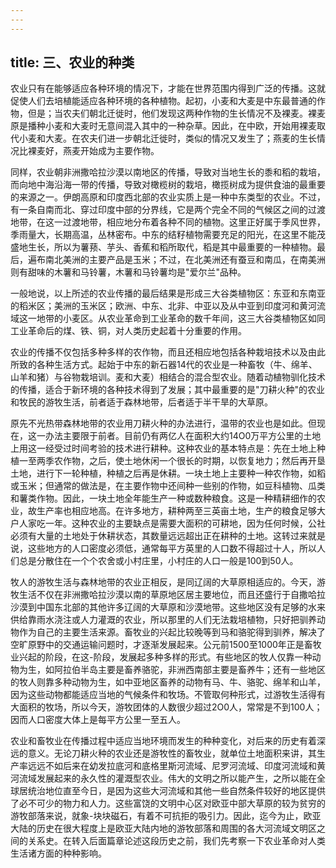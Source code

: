```yaml
---
---
---
```

title: 三、农业的种类
---



农业只有在能够适应各种环境的情况下，才能在世界范围内得到广泛的传播。这就促使人们去培植能适应各种环境的各种植物。起初，小麦和大麦是中东最普通的作物，但是；当农夫们朝北迁徙时，他们发现这两种作物的生长情况不及裸麦。裸麦原是播种小麦和大麦时无意间混入其中的一种杂草。因此，在中欧，开始用裸麦取代小麦和大麦。在农夫们进一步朝北迁徙时，类似的情况又发生了；燕麦的生长情况比裸麦好，燕麦开始成为主要作物。

同样，农业朝非洲撒哈拉沙漠以南地区的传播，导致对当地生长的黍和稻的栽培，而向地中海沿海一带的传播，导致对橄榄树的栽培，橄揽树成为提供食油的最重要的来源之一。伊朗高原和印度西北部的农业实质上是一种中东类型的农业。不过，有一条自南而北、穿过印度中部的分界线，它是两个完全不同的气候区之间的过渡地带，在这一过渡地带，相应地分布着各种不同的植物。这里正好属于季风世界，季雨量大，长期高温，丛林密布。中东的结籽植物需要充足的阳光，在这里不能茂盛地生长，所以为薯蓣、芋头、香蕉和稻所取代，稻是其中最重要的一种植物。最后，遍布南北美洲的主要产品是玉米；不过，在北美洲还有蚕豆和南瓜，在南美洲则有甜味的木薯和马铃薯，木薯和马铃薯均是"爱尔兰"品种。

一般地说，以上所述的农业传播的最后结果是形成三大谷类植物区：东亚和东南亚的稻米区；美洲的玉米区；欧洲、中东、北非、中亚以及从中亚到印度河和黄河流域这一地带的小麦区。从农业革命到工业革命的数千年间，这三大谷类植物区如同工业革命后的煤、铁、铜，对人类历史起着十分重要的作用。

农业的传播不仅包括多种多样的农作物，而且还相应地包括各种栽培技术以及由此所致的各种生活方式。起始于中东的新石器14代的农业是一种畜牧（牛、绵羊、山羊和猪）与谷物栽培训。麦和大麦）相结合的混合型农业。随着动植物驯化技术的传播，适合于新环境的各种技术得到了发展；其中最重要的是"刀耕火种"的农业和牧民的游牧生活，前者适于森林地带，后者适于半干旱的大草原。

原先不光热带森林地带的农业用刀耕火种的办法进行，温带的农业也是如此。但现在，这一办法主要限于前者。目前仍有两亿人在面积大约14O0万平方公里的土地上用这一经受过时间考验的技术进行耕种。这种农业的基本特点是：先在土地上种植一至两季农作物，之后，使土地休闲一个很长的时期，以恢复地力；然后再开垦土地，进行下一轮种植，种植之后再是休耕。一块土地上主要种一种农作物，如稻或玉米；但通常的做法是，在主要作物中还间种一些别的作物，如豆科植物、瓜类和薯类作物。因此，一块土地全年能生产一种或数种粮食。这是一种精耕细作的农业，故生产率也相应地高。在许多地方，耕种两至三英亩土地，生产的粮食足够大户人家吃一年。这种农业的主要缺点是需要大面积的可耕地，因为任何时候，公社必须有大量的土地处于休耕状态，其数量远远超出正在耕种的土地。这转过来就是说，这些地方的人口密度必须低，通常每平方英里的人口数不得超过十人，所以人们总是分散住在一个个农舍或小村庄里，小村庄的人口一般是100到50人。

牧人的游牧生活与森林地带的农业正相反，是同辽阔的大草原相适应的。今天，游牧生活不仅在非洲撒哈拉沙漠以南的草原地区居主要地位，而且还盛行于自撒哈拉沙漠到中国东北部的其他许多辽阔的大草原和沙漠地带。这些地区没有足够的水来供给靠雨水浇注或人力灌溉的农业，所以那里的人们无法栽培植物，只好把驯养动物作为自己的主要生活来源。畜牧业的兴起比较晚等到马和骆驼得到驯养，解决了空旷原野中的交通运输问题时，才逐渐发展起来。公元前1500至1000年正是畜牧业兴起的阶段，在这-阶段，发展起多种多样的形式。有些地区的牧人仅靠一种动物为生，如阿拉伯半岛主要是畜养骆驼，非洲西南部主要是畜养牛；还有一些地区的牧人则靠多种动物为生，如中亚地区畜养的动物有马、牛、骆驼、绵羊和山羊，因为这些动物都能适应当地的气候条件和牧场。不管取何种形式，过游牧生活得有大面积的牧场，所以今天，游牧团体的人数很少超过2O0人，常常是不到100人；因而人口密度大体上是每平方公里一至五人。

农业和畜牧业在传播过程中适应当地环境而发生的种种变化，对后来的历史有着深远的意义。无论刀耕火种的农业还是游牧性的畜牧业，就单位土地面积来讲，其生产率远远不如后来在幼发拉底河和底格里斯河流域、尼罗河流域、印度河流域和黄河流域发展起来的永久性的灌溉型农业。伟大的文明之所以能产生，之所以能在全球居统治地位直至今日，是因为这些大河流域和其他一些自然条件较好的地区提供了必不可少的物力和人力。这些富饶的文明中心区对欧亚中部大草原的较为贫穷的游牧部落来说，就象-块块磁石，有着不可抗拒的吸引力。因此，迄今为止，欧亚大陆的历史在很大程度上是欧亚大陆内地的游牧部落和周围的各大河流域文明区之间的关系史。在转入后面篇章论述这段历史之前，我们先考察一下农业革命对人类生活诸方面的种种影响。
